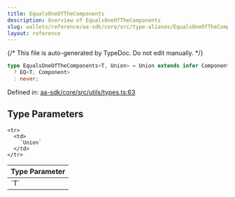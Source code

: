 ```yaml
---
title: EqualsOneOfTheComponents
description: Overview of EqualsOneOfTheComponents
slug: wallets/reference/aa-sdk/core/src/type-aliases/EqualsOneOfTheComponents
layout: reference
---
```


{/* This file is auto-generated by TypeDoc. Do not edit manually. */}

```ts
type EqualsOneOfTheComponents<T, Union> = Union extends infer Component
  ? EQ<T, Component>
  : never;
```

Defined in: [aa-sdk/core/src/utils/types.ts:63](https://github.com/alchemyplatform/aa-sdk/blob/9f926c402d1661309abbf8eae8431e52e8c5e53f/aa-sdk/core/src/utils/types.ts#L63)

## Type Parameters

<table>
  <thead>
    <tr>
      <th align="left">Type Parameter</th>
    </tr>
  </thead>

  <tbody>
    <tr>
      <td>
        `T`
      </td>
    </tr>

    <tr>
      <td>
        `Union`
      </td>
    </tr>

  </tbody>
</table>
